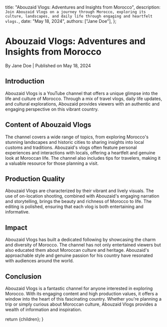 
  title: "Abouzaid Vlogs: Adventures and Insights from Morocco",
  description: `Join Abouzaid Vlogs on a journey through Morocco, exploring its culture, landscapes, and daily life through engaging and heartfelt vlogs.`,
  date: "May 18, 2024",
  authors: ["Jane Doe"],
};

<h1>Abouzaid Vlogs: Adventures and Insights from Morocco</h1>
<div className="text-sm text-gray-500 dark:text-gray-400">
  By Jane Doe | Published on May 18, 2024
</div>
<section id="introduction">
  <h2>Introduction</h2>
  <span>
    Abouzaid Vlogs is a YouTube channel that offers a unique glimpse into the
    life and culture of Morocco. Through a mix of travel vlogs, daily life
    updates, and cultural explorations, Abouzaid provides viewers with an
    authentic and engaging perspective on this vibrant country.
  </span>
</section>
<section id="content-of-abouzaid-vlogs">
  <h2>Content of Abouzaid Vlogs</h2>
  <span>
    The channel covers a wide range of topics, from exploring Morocco's stunning
    landscapes and historic cities to sharing insights into local customs and
    traditions. Abouzaid's vlogs often feature personal experiences and
    interactions with locals, offering a heartfelt and genuine look at Moroccan
    life. The channel also includes tips for travelers, making it a valuable
    resource for those planning a visit.
  </span>
</section>
<section id="production-quality">
  <h2>Production Quality</h2>
  <span>
    Abouzaid Vlogs are characterized by their vibrant and lively visuals. The
    use of on-location shooting, combined with Abouzaid's engaging narration and
    storytelling, brings the beauty and richness of Morocco to life. The editing
    is polished, ensuring that each vlog is both entertaining and informative.
  </span>
</section>
<section id="impact">
  <h2>Impact</h2>
  <span>
    Abouzaid Vlogs has built a dedicated following by showcasing the charm and
    diversity of Morocco. The channel has not only entertained viewers but also
    educated them about Moroccan culture and heritage. Abouzaid's approachable
    style and genuine passion for his country have resonated with audiences
    around the world.
  </span>
</section>
<section id="conclusion">
  <h2>Conclusion</h2>
  <span>
    Abouzaid Vlogs is a fantastic channel for anyone interested in exploring
    Morocco. With its engaging content and high production values, it offers a
    window into the heart of this fascinating country. Whether you're planning a
    trip or simply curious about Moroccan culture, Abouzaid Vlogs provides a
    wealth of information and inspiration.
  </span>
</section>

  return <MdxLayout>{children}</MdxLayout>;
}
